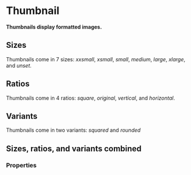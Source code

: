 # Thumbnail

**Thumbnails display formatted images.**

## Sizes

Thumbnails come in 7 sizes: _xxsmall_, _xsmall_, _small_, _medium_, _large_, _xlarge_, and _unset_.

<DemoBlock demo="sizes" engine={props.engine} />

## Ratios

Thumbnails come in 4 ratios: _square_, _original_, _vertical_, and _horizontal_.

<DemoBlock demo="ratios" engine={props.engine} />

## Variants

Thumbnails come in two variants: _squared_ and _rounded_

<DemoBlock demo="variants" engine={props.engine} />

## Sizes, ratios, and variants combined

<DemoBlock demo="combined" engine={props.engine} />

### Properties

<PropTable component="Thumbnail" />
